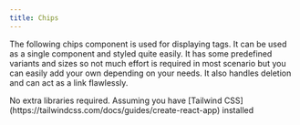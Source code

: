 ```yaml
---
title: Chips
---
```


The following chips component is used for displaying tags. It can be used as a single component and styled quite easily. It has some predefined variants and sizes so not much effort is required in most scenario but you can easily add your own depending on your needs. It also handles deletion and can act as a link flawlessly.



<Tabs>
  <TabItem label="Dependencies">
    No extra libraries required. Assuming you have [Tailwind
    CSS](https://tailwindcss.com/docs/guides/create-react-app) installed
  </TabItem>
  <TabItem label="Usage">
    <Code code={chipsApp} lang="jsx" title="App.jsx" />
  </TabItem>
  <TabItem label="Component">
    <Code code={chips} lang="jsx" title="chips.jsx" />
  </TabItem>
</Tabs>
